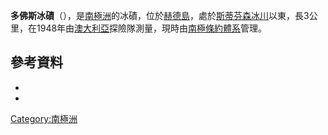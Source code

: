 {{Coord|53|7|S|73|42|E|source:GNIS|display=title}}

'''多佛斯冰磧'''（{{lang-en|Dovers Moraine}}），是[[南極洲|南極洲]]的冰磧，位於[[赫德島|赫德島]]，處於[[斯蒂芬森冰川|斯蒂芬森冰川]]以東，長3公里，在1948年由[[澳大利亞|澳大利亞]]探險隊測量，現時由[[南極條約體系|南極條約體系]]管理。

==參考資料==
*{{cite gnis | type = antarid | id = 4040| name = Dovers Moraine| accessdate = 2012-01-27}}
*{{usgs-gazetteer|id=4040}}

{{Antarctica-geo-stub}}
[[Category:南極洲|Category:南極洲]]